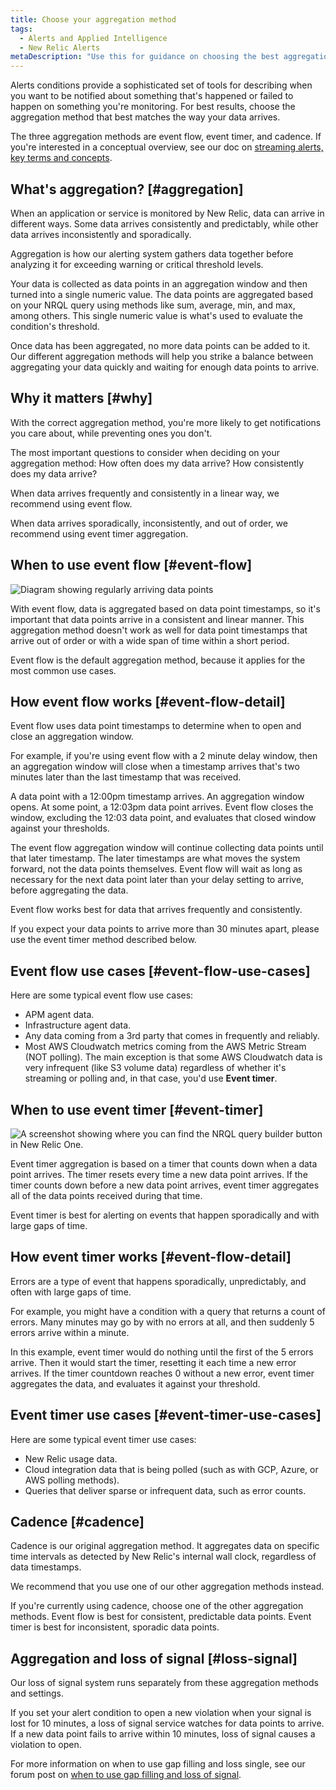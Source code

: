 ```yaml
---
title: Choose your aggregation method
tags:
  - Alerts and Applied Intelligence
  - New Relic Alerts
metaDescription: "Use this for guidance on choosing the best aggregation method for your alerting conditions and notification thresholds."
---
```


Alerts conditions provide a sophisticated set of tools for describing when you want to be notified about something that's happened or failed to happen on something you're monitoring. For best results, choose the aggregation method that best matches the way your data arrives.

The three aggregation methods are event flow, event timer, and cadence. If you're interested in a conceptual overview, see our doc on [streaming alerts, key terms and concepts](/docs/alerts-applied-intelligence/new-relic-alerts/advanced-alerts/understand-technical-concepts/streaming-alerts-key-terms-concepts/).

## What's aggregation? [#aggregation]

When an application or service is monitored by New Relic, data can arrive in different ways. Some data arrives consistently and predictably, while other data arrives inconsistently and sporadically.

Aggregation is how our alerting system gathers data together before analyzing it for exceeding warning or critical threshold levels. 

Your data is collected as data points in an aggregation window and then turned into a single numeric value. The data points are aggregated based on your NRQL query using methods like sum, average, min, and max, among others. This single numeric value is what's used to evaluate the condition's threshold.

Once data has been aggregated, no more data points can be added to it. Our different aggregation methods will help you strike a balance between aggregating your data quickly and waiting for enough data points to arrive. 

## Why it matters [#why]

With the correct aggregation method, you're more likely to get notifications you care about, while preventing ones you don't.

The most important questions to consider when deciding on your aggregation method: How often does my data arrive? How consistently does my data arrive?

When data arrives frequently and consistently in a linear way, we recommend using event flow.

When data arrives sporadically, inconsistently, and out of order, we recommend using event timer aggregation.

## When to use event flow [#event-flow]

![Diagram showing regularly arriving data points](./images/time-series-data-points.png 'Diagram showing regularly arriving data points.')

With event flow, data is aggregated based on data point timestamps, so it's important that data points arrive in a consistent and linear manner. This aggregation method doesn't work as well for data point timestamps that arrive out of order or with a wide span of time within a short period.

Event flow is the default aggregation method, because it applies for the most common use cases. 

## How event flow works [#event-flow-detail]

Event flow uses data point timestamps to determine when to open and close an aggregation window.

For example, if you're using event flow with a 2 minute delay window, then an aggregation window will close when a timestamp arrives that's two minutes later than the last timestamp that was received.

A data point with a 12:00pm timestamp arrives. An aggregation window opens. At some point, a 12:03pm data point arrives. Event flow closes the window, excluding the 12:03 data point, and evaluates that closed window against your thresholds.

The event flow aggregation window will continue collecting data points until that later timestamp. The later timestamps are what moves the system forward, not the data points themselves. Event flow will wait as long as necessary for the next data point later than your delay setting to arrive, before aggregating the data.

Event flow works best for data that arrives frequently and consistently.

<Callout variant="caution">
  If you expect your data points to arrive more than 30 minutes apart, please use the event timer method described below.
</Callout>

## Event flow use cases [#event-flow-use-cases]

Here are some typical event flow use cases:

* APM agent data.
* Infrastructure agent data.
* Any data coming from a 3rd party that comes in frequently and reliably.
* Most AWS Cloudwatch metrics coming from the AWS Metric Stream (NOT polling). The main exception is that some AWS Cloudwatch data is very infrequent (like S3 volume data) regardless of whether it's streaming or polling and, in that case, you'd use **Event timer**.

## When to use event timer [#event-timer]

![A screenshot showing where you can find the NRQL query builder button in New Relic One.](./images/signal-consistency.png 'A screenshot showing where you can find the NRQL query builder button in New Relic One.')

Event timer aggregation is based on a timer that counts down when a data point arrives. The timer resets every time a new data point arrives. If the timer counts down before a new data point arrives, event timer aggregates all of the data points received during that time.

Event timer is best for alerting on events that happen sporadically and with large gaps of time.

## How event timer works [#event-flow-detail]

Errors are a type of event that happens sporadically, unpredictably, and often with large gaps of time.

For example, you might have a condition with a query that returns a count of errors. Many minutes may go by with no errors at all, and then suddenly 5 errors arrive within a minute.

In this example, event timer would do nothing until the first of the 5 errors arrive. Then it would start the timer, resetting it each time a new error arrives. If the timer countdown reaches 0 without a new error, event timer aggregates the data, and evaluates it against your threshold.

## Event timer use cases [#event-timer-use-cases]

Here are some typical event timer use cases:

* New Relic usage data.
* Cloud integration data that is being polled (such as with GCP, Azure, or AWS polling methods).
* Queries that deliver sparse or infrequent data, such as error counts.

## Cadence [#cadence]

Cadence is our original aggregation method. It aggregates data on specific time intervals as detected by New Relic's internal wall clock, regardless of data timestamps. 

We recommend that you use one of our other aggregation methods instead.

If you're currently using cadence, choose one of the other aggregation methods. Event flow is best for consistent, predictable data points. Event timer is best for inconsistent, sporadic data points.

## Aggregation and loss of signal [#loss-signal]

Our loss of signal system runs separately from these aggregation methods and settings. 

If you set your alert condition to open a new violation when your signal is lost for 10 minutes, a loss of signal service watches for data points to arrive. If a new data point fails to arrive within 10 minutes, loss of signal causes a violation to open. 

For more information on when to use gap filling and loss single, see our forum post on [when to use gap filling and loss of signal](https://discuss.newrelic.com/t/relic-solution-how-can-i-figure-out-when-to-use-gap-filling-and-loss-of-signal/120401).
